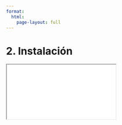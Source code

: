 ```yaml
---
format:
  html:
    page-layout: full
---
```


# 2. Instalación

<iframe
    class="slide-deck"
    src="slides/module0_01.html"
></iframe>